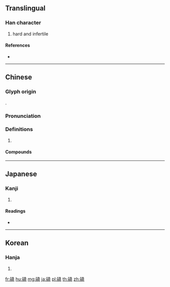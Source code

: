 {{character info/new}}
{{also|硗}}
==Translingual==

===Han character===
{{Han char|rn=112|rad=石|as=12|sn=17|four=14611|canj=MRGGU}}

# hard and infertile

====References====
* {{Han ref|kx=0837.010|dkj=24494|dj=1254.100|hdz=42455.030|uh=78FD|ud=30973|bh=EDA6|bd=60838}}

----

==Chinese==
{{zh-forms|s=硗}}

===Glyph origin===
{{Han etym}}
{{Han compound|石|堯|c1=s|c2=p|t1=stone|ls=psc}}.

===Pronunciation===
{{zh-pron
|m=qiāo
|c=haau1
|mc=y
|oc=y
|cat=
}}

===Definitions===
{{zh-hanzi}}

# {{rfdef|zh}}

====Compounds====
{{zh-der|磽地|磽瘠|磽确|磽薄}}

----

==Japanese==

===Kanji===
{{ja-kanji|grade=|rs=石12}}

# {{defn|lang=ja|sort=石12}}

====Readings====
* {{ja-readings|goon=[[きょう]] (kyō)|kanon=[[こう]] (kō)|kun=|nanori=}}

----

==Korean==

===Hanja===
{{ko-hanja|hangeul=교|eumhun=|rv=gyo|mr=kyo|y=kyo}}

# {{defn|lang=ko|sort=石12}}

[[fr:磽]]
[[hu:磽]]
[[mg:磽]]
[[ja:磽]]
[[pl:磽]]
[[th:磽]]
[[zh:磽]]